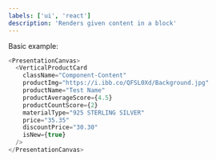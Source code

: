 ```yaml
---
labels: ['ui', 'react']
description: 'Renders given content in a block'
---
```



Basic example:
```js live
<PresentationCanvas>
  <VerticalProductCard
    className="Component-Content"
    productImg="https://i.ibb.co/QFSL0Xd/Background.jpg"
    productName="Test Name"
    productAverageScore={4.5}
    productCountScore={2}
    materialType="925 STERLING SILVER"
    price="35.35"
    discountPrice="30.30"
    isNew={true}
  />
</PresentationCanvas>
```

